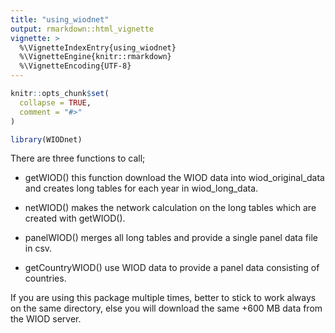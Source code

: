 ```yaml
---
title: "using_wiodnet"
output: rmarkdown::html_vignette
vignette: >
  %\VignetteIndexEntry{using_wiodnet}
  %\VignetteEngine{knitr::rmarkdown}
  %\VignetteEncoding{UTF-8}
---
```


```r
knitr::opts_chunk$set(
  collapse = TRUE,
  comment = "#>"
)
```

```r
library(WIODnet)
```

There are three functions to call;

* getWIOD() this function download the WIOD data into wiod_original_data
  and creates long tables for each year in wiod_long_data.

* netWIOD() makes the network calculation on the long tables which are
  created with getWIOD().

* panelWIOD() merges all long tables and provide a single panel data
  file in csv.

* getCountryWIOD() use WIOD data to provide a panel data consisting of
  countries.

If you are using this package multiple times, better to stick to work
always on the same directory, else you will download the same +600 MB
data from the WIOD server. 
